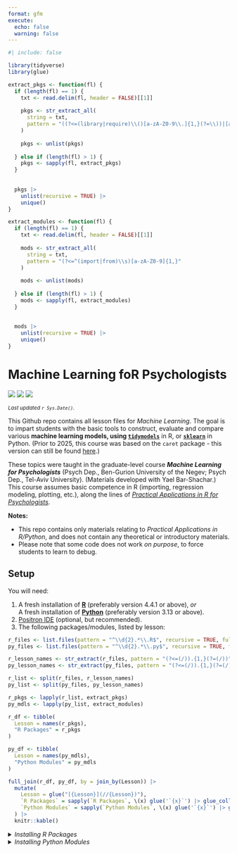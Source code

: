 ```yaml
---
format: gfm
execute:
  echo: false
  warning: false
---
```


```r
#| include: false

library(tidyverse)
library(glue)

extract_pkgs <- function(fl) {
  if (length(fl) == 1) {
    txt <- read.delim(fl, header = FALSE)[[1]]
    
    pkgs <- str_extract_all(
      string = txt,
      pattern = "((?<=(library|require)\\()[a-zA-Z0-9\\.]{1,}(?=\\))|[a-zA-Z0-9\\.]{1,}(?=\\:{2}))"
    )
    
    pkgs <- unlist(pkgs)
    
  } else if (length(fl) > 1) {
    pkgs <- sapply(fl, extract_pkgs)
  }
  
  
  pkgs |>
    unlist(recursive = TRUE) |>
    unique()
}

extract_modules <- function(fl) {
  if (length(fl) == 1) {
    txt <- read.delim(fl, header = FALSE)[[1]]
    
    mods <- str_extract_all(
      string = txt,
      pattern = "(?<=^(import|from)\\s)[a-zA-Z0-9]{1,}"
    )
    
    mods <- unlist(mods)
    
  } else if (length(fl) > 1) {
    mods <- sapply(fl, extract_modules)
  }
  
  
  mods |>
    unlist(recursive = TRUE) |>
    unique()
}
```

# Machine Learning foR Psychologists

[![](https://img.shields.io/badge/Open%20Educational%20Resources-Compatable-brightgreen)](https://creativecommons.org/about/program-areas/education-oer/)
[![](https://img.shields.io/badge/CC-BY--NC%204.0-lightgray)](http://creativecommons.org/licenses/by-nc/4.0/)
![](https://img.shields.io/badge/Languages-R_&_Python-blue)

<sub>*Last updated `r Sys.Date()`.*</sub>

This Github repo contains all lesson files for *Machine Learning*. 
The goal is to impart students with the basic tools to construct, evaluate and compare various **machine learning models, using [`tidymodels`](https://www.tidymodels.org/)** in R, or **[`sklearn`](https://scikit-learn.org/stable/)** in Python.
(Prior to 2025, this course was based on the `caret` package - this version can still be found [here](https://github.com/mattansb/Machine-Learning-foR-Psychologists/tree/caret).)

These topics were taught in the graduate-level course ***Machine Learning for Psychologists*** (Psych Dep., Ben-Gurion University of the Negev; Psych Dep., Tel-Aviv University). (Materials developed with Yael Bar-Shachar.) This course assumes basic competence in R (importing, regression modeling, plotting, etc.), along the lines of [*Practical Applications in R for Psychologists*](https://github.com/mattansb/Practical-Applications-in-R-for-Psychologists).


**Notes:**

- This repo contains only materials relating to *Practical Applications in R/Python*, and does not contain any theoretical or introductory materials.
- Please note that some code does not work *on purpose*, to force students to learn to debug.

## Setup

You will need:

1. A fresh installation of [**R**](https://cran.r-project.org/) (preferably version 4.4.1 or above), _or_  
  A fresh installation of [**Python**](https://www.python.org/downloads/) (preferably version 3.13 or above).
2. [Positron IDE](https://positron.posit.co/download.html) (optional, but recommended).
3. The following packages/modules, listed by lesson:

```r
r_files <- list.files(pattern = "^\\d{2}.*\\.R$", recursive = TRUE, full.names = TRUE)
py_files <- list.files(pattern = "^\\d{2}.*\\.py$", recursive = TRUE, full.names = TRUE)

r_lesson_names <- str_extract(r_files, pattern = "(?<=(/)).{1,}(?=(/))")
py_lesson_names <- str_extract(py_files, pattern = "(?<=(/)).{1,}(?=(/))")

r_list <- split(r_files, r_lesson_names)
py_list <- split(py_files, py_lesson_names)

r_pkgs <- lapply(r_list, extract_pkgs)
py_mdls <- lapply(py_list, extract_modules)

r_df <- tibble(
  Lesson = names(r_pkgs),
  "R Packages" = r_pkgs
)

py_df <- tibble(
  Lesson = names(py_mdls),
  "Python Modules" = py_mdls
)

full_join(r_df, py_df, by = join_by(Lesson)) |> 
  mutate(
    Lesson = glue("[{Lesson}](//{Lesson})"),
    `R Packages` = sapply(`R Packages`, \(x) glue('`{x}`') |> glue_collapse(sep = ", ")),
    `Python Modules` = sapply(`Python Modules`, \(x) glue('`{x}`') |> glue_collapse(sep = ", ")),
  ) |> 
  knitr::kable()
```

<details>
<summary><i>Installing R Packages</i></summary>

You can install all the R packages used by running:

```r
r_pkgs <- r_pkgs |>
  unlist(recursive = TRUE) |>
  unique() |> sort()

packinfo <- installed.packages(fields = c("Package", "Version"))

get_src <- function(pkg) {
  pd <- packageDescription(pkg)
  if (is.null(src <- pd$Repository)) {
    if (!is.null(src <- pd$GithubRepo)) {
      src <- paste0("Github: ",pd$GithubUsername,"/",src)
    } else {
      src <- "Dev"
    }
  }
  return(src)
}

r_pkg_info <- tibble(
  pkg = r_pkgs,
  source = sapply(r_pkgs, get_src),
  version = packinfo[r_pkgs,"Version"]
) |> 
  filter(version != packageVersion("base")) |> 
  mutate(
    pak_src = case_when(
      source == "Dev" ~ NA,
      source == "CRAN" ~ "cran",
      str_detect(source, "Github") ~ "github",
      str_detect(source, "Bioconductor") ~ "bioc"
    ),
    
    pak = case_match(
      pak_src,
      "cran" ~ glue("cran::{pkg}"),
      "bioc" ~ glue("bioc::{pkg}"),
      "github" ~ glue("github::{str_remove_all(source, 'Github: ')}"), 
      .default = pkg
    )
  ) |> 
  arrange(pkg)

cat("# in alphabetical order:\n\n")

cat("pak::pak(\n  c(")
cat(glue_data(r_pkg_info, '    "{pak}" # {version}') |> glue_collapse(sep = "\n"))
cat("  )\n)")
```
</details>

<details>
<summary><i>Installing Python Modules</i></summary>

You can install all the Python modules used by saving a `requirements.txt` file:

```r
reticulate::use_python("C:/Users/user/AppData/Local/Programs/Python/Python313/python.exe", required = TRUE)

imp <- reticulate::import("importlib.metadata")

py_version <- possibly(imp$version, otherwise = NA)

py_mdls <- py_mdls |>
  unlist(recursive = TRUE) |>
  unique() |> sort()

py_mdl_info <- tibble(
  module = py_mdls,
  version = sapply(module, py_version)
) |> 
  arrange(module)

cat(glue_data(py_mdl_info, "{module}>={version}") |> glue_collapse(sep = "\n"))
```
And then running 

```
pip install -r requirements.txt
```

</details>